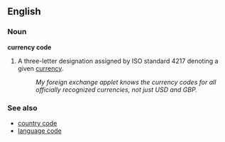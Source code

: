 ==English==

===Noun===
{{rfc-xphrase|Noun phrase}}
'''currency code'''

# A three-letter designation assigned by ISO standard 4217 denoting a given [[currency]].
#: ''My foreign exchange applet knows the currency codes for all officially recognized currencies, not just USD and GBP.''

===See also===
* [[country code]]
* [[language code]]